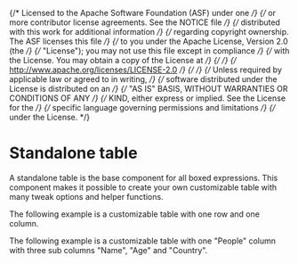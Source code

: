 {/* Licensed to the Apache Software Foundation (ASF) under one */}
{/* or more contributor license agreements. See the NOTICE file */}
{/* distributed with this work for additional information */}
{/* regarding copyright ownership. The ASF licenses this file */}
{/* to you under the Apache License, Version 2.0 (the */}
{/* "License"); you may not use this file except in compliance */}
{/* with the License. You may obtain a copy of the License at */}
{/*  */}
{/* http://www.apache.org/licenses/LICENSE-2.0 */}
{/*  */}
{/* Unless required by applicable law or agreed to in writing, */}
{/* software distributed under the License is distributed on an */}
{/* "AS IS" BASIS, WITHOUT WARRANTIES OR CONDITIONS OF ANY */}
{/* KIND, either express or implied. See the License for the */}
{/* specific language governing permissions and limitations */}
{/* under the License. */}


<Meta title="MDX/Standalone Table" of={StandaloneTable} />

# Standalone table

A standalone table is the base component for all boxed expressions. This component
makes it possible to create your own customizable table with many tweak options and helper functions.

The following example is a customizable table with one row and one column.

<Story of={StandaloneTable.Base} />

The following example is a customizable table with one "People" column with three sub columns
"Name", "Age" and "Country".

<Story of={StandaloneTable.People} />

